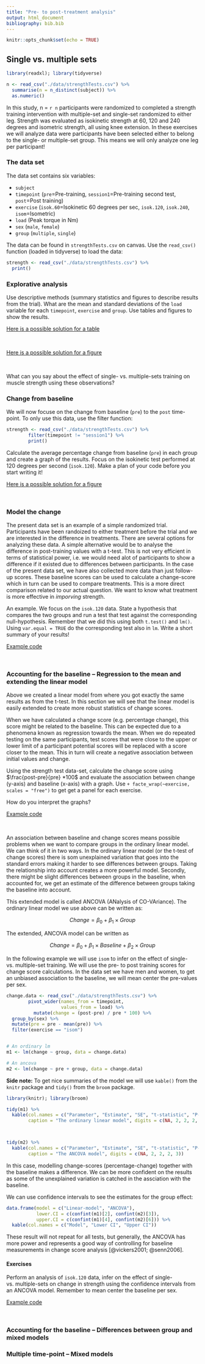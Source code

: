 ```yaml
---
title: "Pre- to post-treatment analysis"
output: html_document
bibliography: bib.bib
---
```


```r
knitr::opts_chunk$set(echo = TRUE)
```

## Single vs. multiple sets

```r
library(readxl); library(tidyverse)

n <- read_csv("./data/strengthTests.csv") %>%
  summarise(n = n_distinct(subject)) %>%
  as.numeric()

```

In this study, n = `r n` participants were randomized to completed a strength training intervention with multiple-set and single-set randomized to either leg. Strength was evaluated as isokinetic strength at 60, 120 and 240 degrees and isometric strength, all using knee extension. In these exercises we will analyze data were participants have been selected either to belong to the single- or multiple-set group. This means we will only analyze one leg per participant! 

### The data set
The data set contains six variables:

- `subject`
- `timepoint` (`pre`=Pre-training, `session1`=Pre-training second test, `post`=Post training)
- `exercise` (`isok.60`=Isokinetic 60 degrees per sec, `isok.120`, `isok.240`, `isom`=Isometric)
- `load` (Peak torque in Nm)
- `sex` (`male`, `female`)
- `group` (`multiple`, `single`)

The data can be found in `strengthTests.csv` on canvas. Use the `read_csv()` function (loaded in tidyverse) to load the data:

```r
strength <- read_csv("./data/strengthTests.csv") %>%
  print()
```



### Explorative analysis

Use descriptive methods (summary statistics and figures to describe results from the trial). What are the mean and standard deviations of the `load` variable for each `timepoint`, `exercise` and `group`. Use tables and figures to show the results.


 <script language="javascript"> 
    function toggle(num) {
      var ele = document.getElementById("toggleText" + num);
      var text = document.getElementById("displayText" + num);
      if(ele.style.display == "block") {
        ele.style.display = "none";
        text.innerHTML = "show";
      }
      else {
        ele.style.display = "block";
        text.innerHTML = "hide";
      }
   } 
  </script>


 <a id="displayText" href="javascript:toggle(1);">Here is a possible solution for a table</a>
  <div id="toggleText1" style="display: none">

We want to summarise data per group, exercise and time-point and we want the means, standad deviations and the number of observations. 

```r


strength_summary <- read_csv("./data/strengthTests.csv") %>% 
        group_by(exercise, timepoint, group) %>%
        summarise(Mean = mean(load, na.rm = TRUE), 
                  SD = sd(load, na.rm = TRUE), 
                  n = n()) 


# To create a table we need the kable function from the knitr package

library(knitr)

strength_summary %>%
kable(digits = c(NA, NA, NA, 1, 1, 0), 
      col.names = c("Exercise", "Time-point", "Group", "Mean", "SD", "n"))


```


  </div>
  </br>  



 <a id="displayText" href="javascript:toggle(2);">Here is a possible solution for a figure</a>
  <div id="toggleText2" style="display: none">

Using the same summary statistics, we can create a figure. We might want to sort variables so that time-points are in the right order. In the figure we can use geom_errorbar to display SD


```r

# create a position for all variables and store in object
pos <- position_dodge(width = 0.2)


strength_summary %>%
        ungroup() %>% # Needed to mutate the timepoint variable
        mutate(timepoint = factor(timepoint, levels = c("pre", "session1", "post"))) %>%
        ggplot(aes(timepoint, Mean, color = group, group = group)) + 
        geom_errorbar(aes(ymin = Mean - SD, ymax = Mean + SD), position = pos) +
        geom_line(position = pos) +
        geom_point(shape = 21, position = pos) + 
                facet_wrap(~exercise, scales = "free")
        
```



  </div>
  </br>  

What can you say about the effect of single- vs. multiple-sets training on muscle strength using these observations?


### Change from baseline

We will now focuse on the change from baseline (`pre`) to the `post` time-point. To only use this data, use the filter function:

```r

strength <- read_csv("./data/strengthTests.csv") %>% 
        filter(timepoint != "session1") %>%
        print()

```

Calculate the average percentage change from baseline (`pre`) in each group and create a graph of the results. Focus on the isokinetic test performed at 120 degrees per second (`isok.120`). Make a plan of your code before you start writing it!


 <a id="displayText" href="javascript:toggle(3);">Here is a possible solution for a figure</a>
  <div id="toggleText3" style="display: none">

Here we want to perform the following steps: 

1. Filter the data to only contain `pre` and `post` time-points and `exercise == "isok.120"`
2. Make the data set wider and calculate percentage change as $\frac{post-pre}{pre} \times 100$
3. Group the data set by group and exercise
4. Summarise the data and create a figure with groups on the x-axis and %-change on the y-axis.

 <a id="displayText" href="javascript:toggle(4);">Example code</a>
  <div id="toggleText4" style="display: none">

```r

read_csv("./data/strengthTests.csv") %>% 
        filter(timepoint != "session1", 
               exercise == "isok.120") %>%
        pivot_wider(names_from = timepoint, 
                    values_from = load) %>%
        mutate(change = (post-pre) / pre * 100) %>%
        group_by(group, exercise) %>%
        summarise(m = mean(change, na.rm = TRUE), 
                  s = sd(change, na.rm = TRUE)) %>%
        ggplot(aes(group, m)) + 
        geom_errorbar(aes(ymin = m - s, ymax = m + s)) +
        geom_point()

## How would you add a more attractive theme to the plot?

```



  </div>
  </br>  

  </div>
  </br>  

### Model the change

The present data set is an example of a simple randomized trial. Participants have been randoized to either treatment before the trial and we are interested in the difference in treatments. There are several options for analyzing these data. A simple alternative would be to analyse the difference in post-training values with a t-test. This is not very efficient in terms of statistical power, i.e. we would need alot of participants to show a difference if it existed due to differences between participants. In the case of the present data set, we have also collected more data than just follow-up scores. These baseline scores can be used to calculate a change-score which in turn can be used to compare treatments. This is a more direct comparison related to our actual question. We want to know what treatment is more effective in *imporving* strength. 

An example. We focus on the `isok.120` data. State a hypothesis that compares the two groups and run a test that test against the corresponding null-hypothesis. Remember that we did this using both `t.test()` and `lm()`. Using `var.equal = TRUE` do the corresponding test also in `lm`. Write a short summary of your results!


 <a id="displayText" href="javascript:toggle(5);">Example code</a>
  <div id="toggleText5" style="display: none">

```r

tt_data <- read_csv("./data/strengthTests.csv") %>% 
        filter(timepoint != "session1") %>%
        pivot_wider(names_from = timepoint, 
                    values_from = load) %>%
        mutate(change = (post-pre) / pre * 100) %>%
        filter(exercise == "isok.120")

## The t.test

t.test(change ~ group, data = tt_data, var.equal = TRUE)

## The linear model

summary(lm(change ~ group, data = tt_data))

```


  </div>
  </br>  


### Accounting for the baseline -- Regression to the mean and extending the linear model

Above we created a linear model from where you got exactly the same results as from the t-test. In this section we will see that the linear model is easily extended to create more robust statistics of change scores.

When we have calculated a change score (e.g. percentage change), this score might be related to the baseline. This can be expected due to a phenomena known as regression towards the mean. When we do repeated testing on the same participants, test scores that were close to the upper or lower limit of a participant potential scores will be replaced with a score closer to the mean. This in turn will create a negative association between initial values and change.

Using the strength test data-set, calculate the change score using $\frac{post-pre}{pre} *100$ and evaluate the association between change (y-axis) and baseline (x-axis) with a graph. Use `+ facte_wrap(~exercise, scales = "free")` to get get a panel for each exercise. 

How do you interpret the graphs?

 <a id="displayText" href="javascript:toggle(6);">Example code</a>
  <div id="toggleText6" style="display: none">


```r

read_csv("./data/strengthTests.csv") %>% 
        pivot_wider(names_from = timepoint, 
                    values_from = load) %>%
        mutate(change = (post-pre) / pre * 100) %>%
  ggplot(aes(pre, change)) + geom_point() + geom_smooth(method = "lm") + facet_wrap(~exercise, scales = "free")

```


  </div>
  </br>  

An association between baseline and change scores means possible problems when we want to compare groups in the ordinary linear model. We can think of it in two ways. In the ordinary linear model (or the t-test of change scores) there is som unexplained variation that goes into the standard errors making it harder to see differences between groups. Taking the relationship into account creates a more powerful model. Secondly, there might be slight differences between groups in the baseline, when accounted for, we get an estimate of the difference between groups taking the baseline into account.

This extended model is called ANCOVA (ANalysis of CO-VAriance). The ordinary linear model we use above can be written as:

$$Change = \beta_0 + \beta_1 \times Group$$

The extended, ANCOVA model can be written as

$$Change =  \beta_0 + \beta_1 \times Baseline + \beta_2 \times Group$$

In the following example we will use `isom` to infer on the effect of single- vs. multiple-set training. We will use the pre- to post training scores for change score calculations. In the data set we have men and women, to get an unbiased association to the baseline, we will mean center the pre-values per sex. 

```r

change.data <- read_csv("./data/strengthTests.csv") %>% 
        pivot_wider(names_from = timepoint, 
                    values_from = load) %>%
          mutate(change = (post-pre) / pre * 100) %>%
  group_by(sex) %>%
  mutate(pre = pre - mean(pre)) %>%
  filter(exercise == "isom") 


# An ordinary lm
m1 <- lm(change ~ group, data = change.data)

# An ancova
m2 <- lm(change ~ pre + group, data = change.data)

```

**Side note:** To get nice summaries of the model we will use `kable()` from the `knitr` package and `tidy()` from the `broom` package. 

```r
library(knitr); library(broom)

tidy(m1) %>%
  kable(col.names = c("Parameter", "Estimate", "SE", "t-statistic", "P-value"), 
        caption = "The ordinary linear model", digits = c(NA, 2, 2, 2, 3)) 



tidy(m2) %>%
  kable(col.names = c("Parameter", "Estimate", "SE", "t-statistic", "P-value"), 
        caption = "The ANCOVA model", digits = c(NA, 2, 2, 2, 3))

```

In this case, modelling change-scores (percentage-change) together with the baseline makes a difference. We can be more confident on the results as some of the unexplained variation is catched in the assciation with the baseline.

We can use confidence intervals to see the estimates for the group effect:


```r

data.frame(model = c("Linear-model", "ANCOVA"), 
           lower.CI = c(confint(m1)[2], confint(m2)[3]), 
           upper.CI = c(confint(m1)[4], confint(m2)[6])) %>%
  kable(col.names = c("Model", "Lower CI", "Upper CI"))

```

These result will not repeat for all tests, but generally, the ANCOVA has more power and represents a good way of controlling for baseline measurements in change score analysis [@vickers2001; @senn2006].


#### Exercises 

Perform an analysis of `isok.120` data, infer on the effect of single- vs. multiple-sets on change in strength using the confidence intervals from an ANCOVA model. Remember to mean center the baseline per sex.



 <a id="displayText" href="javascript:toggle(6);">Example code</a>
  <div id="toggleText6" style="display: none">

```r

# Store the data set 

# Load data
change.data <- read_csv("./data/strengthTests.csv") %>% 
  # Pivot to a wide format for change calculation
        pivot_wider(names_from = timepoint, 
                    values_from = load) %>% 
  # Calculate the change
          mutate(change = (post-pre) / pre * 100) %>%
  # Mean center pre-variable with grouping on sex
  group_by(sex) %>%
  mutate(pre = pre - mean(pre)) %>%
  # Only use the isok.120 data
  filter(exercise == "isok.120") 



# Create the model
m1 <- lm(change ~ pre + group, data = change.data)

# Get confidence intervals
confint(m1)[c(3, 6)]

# Interpretation of the model 
summary(m1)

# The average %-change of the single-set group was ~5.6%-point lower than the multiple-set group. This effect was not significant on the 5% level. 
```



  </div>
  </br>  


### Accounting for the baseline -- Differences between group and mixed models



### Multiple time-point -- Mixed models











